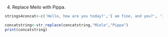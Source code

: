 4) Replace Meilo with Pippa.

```r
strings4concat<-c('Hello, how are you today?','I am fine, and you?', 'It is terrible weather we have had is it not?', 'I know my cat, Mielo is so miserable. She does not want to go out.')

concatstring<-str_replace(concatstring,"Mielo","Pippa")
print(concatstring)
```